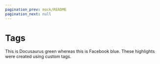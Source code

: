 ```yaml
---
pagination_prev: mock/README
pagination_next: null
---
```



# Tags

This is <Highlight color="#25C2A0">Docusaurus green</Highlight> whereas this is <Highlight color="#1877F2">Facebook blue</Highlight>. These highlights were created using custom tags.
